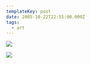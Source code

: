 ```yaml
---
templateKey: post
date: 2005-10-22T22:55:00.000Z
tags:
  - art
---
```

![](../../assets/art/20051022-architecture.jpg)

![](../../assets/art/20051022-van-gogh-landscape.jpg)